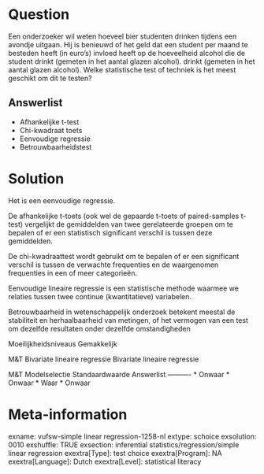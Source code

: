 Question
========
Een onderzoeker wil weten hoeveel bier studenten drinken tijdens een avondje uitgaan. Hij is benieuwd of het geld dat een student per maand te besteden heeft (in euro's) invloed heeft op de hoeveelheid alcohol die de student drinkt (gemeten in het aantal glazen alcohol). drinkt (gemeten in het aantal glazen alcohol). Welke statistische test of techniek is het meest geschikt om dit te testen?

Answerlist
----------
* Afhankelijke t-test
* Chi-kwadraat toets
* Eenvoudige regressie
* Betrouwbaarheidstest

Solution
========

 Het is een eenvoudige regressie.  
  
De afhankelijke t-toets (ook wel de gepaarde t-toets of paired-samples t-test) vergelijkt de gemiddelden van twee gerelateerde groepen om te bepalen of er een statistisch significant verschil is tussen deze gemiddelden.  
  
De chi-kwadraattest wordt gebruikt om te bepalen of er een significant verschil is tussen de verwachte frequenties en de waargenomen frequenties in een of meer categorieën.  
  
Eenvoudige lineaire regressie is een statistische methode waarmee we relaties tussen twee continue (kwantitatieve) variabelen.  
  
Betrouwbaarheid in wetenschappelijk onderzoek betekent meestal de stabiliteit en herhaalbaarheid van metingen, of het vermogen van een test om dezelfde resultaten onder dezelfde omstandigheden

Moeilijkheidsniveaus Gemakkelijk

M&T Bivariate lineaire regressie Bivariate lineaire regressie

M&T Modelselectie Standaardwaarde
Answerlist
----------
* Onwaar
* Onwaar
* Waar
* Onwaar

Meta-information
================
exname: vufsw-simple linear regression-1258-nl
extype: schoice
exsolution: 0010
exshuffle: TRUE
exsection: inferential statistics/regression/simple linear regression
exextra[Type]: test choice
exextra[Program]: NA
exextra[Language]: Dutch
exextra[Level]: statistical literacy

